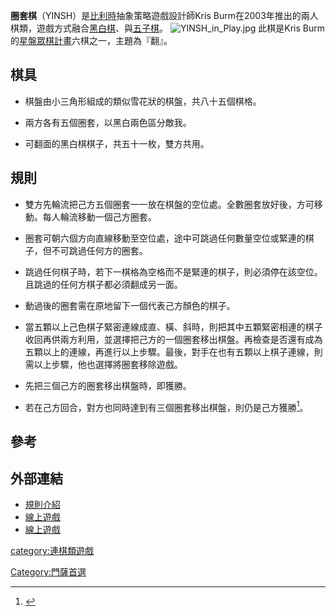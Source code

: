 '''圈套棋'''（YINSH）是[[比利時|比利時]]抽象策略遊戲設計師Kris Burm在2003年推出的兩人棋類，遊戲方式融合[[黑白棋|黑白棋]]、與[[五子棋|五子棋]]。
[[File:YINSH_in_Play.jpg|thumb]]
此棋是Kris Burm的[[星盤眾棋計畫|星盤眾棋計畫]]六棋之一，主題為『翻』。

==棋具==

*棋盤由小三角形組成的類似雪花狀的棋盤，共八十五個棋格。

*兩方各有五個圈套，以黑白兩色區分敵我。

*可翻面的黑白棋棋子，共五十一枚，雙方共用。

==規則==

*雙方先輪流把己方五個圈套一一放在棋盤的空位處。全數圈套放好後，方可移動。每人輪流移動一個己方圈套。

*圈套可朝六個方向直線移動至空位處，途中可跳過任何數量空位或緊連的棋子，但不可跳過任何方的圈套。

*跳過任何棋子時，若下一棋格為空格而不是緊連的棋子，則必須停在該空位。且跳過的任何方棋子都必須翻成另一面。

*動過後的圈套需在原地留下一個代表己方顏色的棋子。

*當五顆以上己色棋子緊密連線成直、橫、斜時，則把其中五顆緊密相連的棋子收回再供兩方利用，並選擇把己方的一個圈套移出棋盤。再檢查是否還有成為五顆以上的連線，再進行以上步驟。最後，對手在也有五顆以上棋子連線，則需以上步驟，他也選擇將圈套移除遊戲。

*先把三個己方的圈套移出棋盤時，即獲勝。

*若在己方回合，對方也同時達到有三個圈套移出棋盤，則仍是己方獲勝<ref>{{Cite web |url=http://www.gipf.com/yinsh/rules/rules.html |title=YINSH rule |accessdate=2009-05-03 |archive-date=2009-05-23 |archive-url=https://web.archive.org/web/20090523085215/http://www.gipf.com/yinsh/rules/rules.html |dead-url=no }}</ref>。

==參考==
<div class="references-small">
<references/>
</div>


==外部連結==
*[https://web.archive.org/web/20090412133324/http://www.like52.cn/detail.asp?id=136 規則介紹]
*[http://yinsh.biskai.de/ 線上遊戲]{{Wayback|url=http://yinsh.biskai.de/ |date=20090721155851 }}
*[http://vying.org/games/yinsh/play 線上遊戲]{{dead link|date=2017年12月 |bot=InternetArchiveBot |fix-attempted=yes }}
{{Gipf project}}

[[category:連棋類遊戲|category:連棋類遊戲]]
[[Category:門薩首選|Category:門薩首選]]